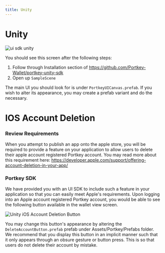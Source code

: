 ```yaml
---
title: Unity
---
```


# Unity

![ui sdk unity](/img/ui-sdk/ui-sdk-unity.jpeg "")

You should see this screen after the following steps:

1. Follow through Installation section of https://github.com/Portkey-Wallet/portkey-unity-sdk
2. Open up `SampleScene`

The main UI you should look for is under `PortkeyUICanvas.prefab`. If you wish to alter its appearance, you may create a prefab variant and do the necessary.

# IOS Account Deletion

### Review Requirements

When you attempt to publish an app onto the apple store, you will be required to provide a feature on your application to allow users to delete their apple account registered Portkey account. You may read more about this requirement here: https://developer.apple.com/support/offering-account-deletion-in-your-app/

### Portkey SDK

We have provided you with an UI SDK to include such a feature in your application so that you can easily meet Apple's requirements. Upon logging into an Apple account registered Portkey account, you would be able to see the following button available in the wallet view screen.

![Unity iOS Account Deletion Button](/img/ui-sdk/ui-unity-account-deletion.jpg "iOS Account Deletion Button")

You may change this button's appearance by altering the `DeleteAccountButton.prefab` prefab under Assets/Portkey/Prefabs folder.
We recommend that you display this button in an implicit manner such that it only appears through an obsure gesture or button press. This is so that users do not delete their account by mistake.
